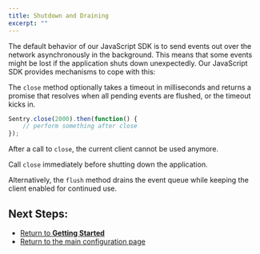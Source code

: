 ```yaml
---
title: Shutdown and Draining
excerpt: ""
---
```


The default behavior of our JavaScript SDK is to send events out over the network asynchronously in the background. This means that some events might be lost if the application shuts down unexpectedly. Our JavaScript SDK provides mechanisms to cope with this:

The `close` method optionally takes a timeout in milliseconds and returns a promise that resolves when all pending events are flushed, or the timeout kicks in.

```JavaScript
Sentry.close(2000).then(function() {
    // perform something after close
});
```

After a call to `close`, the current client cannot be used anymore.

Call `close` immediately before shutting down the application.

Alternatively, the `flush` method drains the event queue while keeping the client enabled for continued use.

## Next Steps:

- [Return to **Getting Started**](/sdks/javascript/)
- [Return to the main configuration page](/sdks/javascript/config/)
